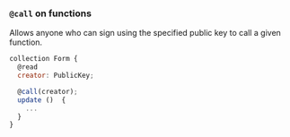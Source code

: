 ### `@call` on functions

Allows anyone who can sign using the specified public key to call a given function.

```js
collection Form {
  @read
  creator: PublicKey;

  @call(creator);
  update ()  {
    ...
  }
}
```